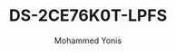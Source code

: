 ---
id: 12
slug:  DS-2CE76K0T-LPFS
title: "DS-2CE76K0T-LPFS"
desc: "3K Smart Hybrid Light Audio Indoor Fixed Turret Camera"
img: "/src/assets/camera/hikvision/DS-2CE76K0T-LPFS/DS-2CE76K0T-LPFS.png"
images:
  - "/src/assets/camera/hikvision/DS-2CE76K0T-LPFS/DS-2CE76K0T-LPFS 2.png"
  - "/src/assets/camera/hikvision/DS-2CE76K0T-LPFS/DS-2CE76K0T-LPFS.png"
  - "/src/assets/camera/hikvision/DS-2CE76K0T-LPFS/DS-2CE76K0T-LPFS1.png"
alt: "3K Smart Hybrid Light Audio Indoor Fixed Turret Camera"
author: "Mohammed Yonis"
reviewBody: "best service and support"
ratingValue: 5

features:
   - "High quality imaging with 3K, 2960 × 1665 resolution"
   - "2.8 mm and 3.6 mm fixed focal lens"
   - "Up to 20 m IR distance for bright night imaging"
   - "Up to 20 m white light distance for bright night imaging"
   - "High quality audio with audio over coaxial cable, built-in mic"
   - "Smart-Hybrid light, optimize your security with flexible lighting options"
   - "One port for four switchable signals (TVI/AHD/CVI/CVBS)"
publishedTime: "2023-09-15"
modifiedTime: "2023-10-01"
---